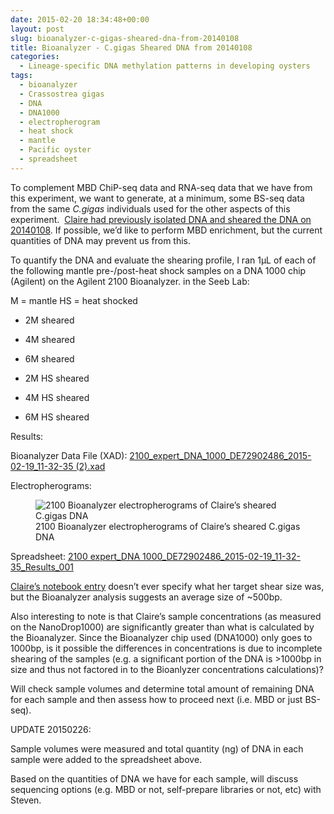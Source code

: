 ```yaml
---
date: 2015-02-20 18:34:48+00:00
layout: post
slug: bioanalyzer-c-gigas-sheared-dna-from-20140108
title: Bioanalyzer - C.gigas Sheared DNA from 20140108
categories:
  - Lineage-specific DNA methylation patterns in developing oysters
tags:
  - bioanalyzer
  - Crassostrea gigas
  - DNA
  - DNA1000
  - electropherogram
  - heat shock
  - mantle
  - Pacific oyster
  - spreadsheet
---
```


To complement MBD ChiP-seq data and RNA-seq data that we have from this experiment, we want to generate, at a minimum, some BS-seq data from the same _C.gigas_ individuals used for the other aspects of this experiment.  [Claire had previously isolated DNA and sheared the DNA on 20140108](https://www.evernote.com/pub/che625/che625snotebook#st=p&n=b0e96db7-e001-411d-9870-873dad00afee). If possible, we'd like to perform MBD enrichment, but the current quantities of DNA may prevent us from this.

To quantify the DNA and evaluate the shearing profile, I ran 1μL of each of the following mantle pre-/post-heat shock samples on a DNA 1000 chip (Agilent) on the Agilent 2100 Bioanalyzer. in the Seeb Lab:

M = mantle
HS = heat shocked





  * 2M sheared


  * 4M sheared


  * 6M sheared


  * 2M HS sheared


  * 4M HS sheared


  * 6M HS sheared



Results:

Bioanalyzer Data File (XAD): [2100_expert_DNA_1000_DE72902486_2015-02-19_11-32-35 (2).xad](http://eagle.fish.washington.edu/Arabidopsis/Bioanalyzer%20Data/2100%20expert_DNA%201000_DE72902486_2015-02-19_11-32-35%20%282%29.xad)



Electropherograms:

![2100 Bioanalyzer electropherograms of Claire's sheared C.gigas DNA](http://eagle.fish.washington.edu/Arabidopsis/Bioanalyzer%20Data/20150219_bioanalyzerDNA1000_claireGigasHSsheared_elecrophergrams.jpg)



Spreadsheet: [2100 expert_DNA 1000_DE72902486_2015-02-19_11-32-35_Results_001](https://docs.google.com/spreadsheets/d/1WQTZcRZ9vLjgKus3SK1Wu1JkeJN7-oPFyK-H8HiY-aU/edit?usp=sharing)




[Claire's notebook entry](https://www.evernote.com/pub/che625/che625snotebook#st=p&n=b0e96db7-e001-411d-9870-873dad00afee) doesn't ever specify what her target shear size was, but the Bioanalyzer analysis suggests an average size of ~500bp.

Also interesting to note is that Claire's sample concentrations (as measured on the NanoDrop1000) are significantly greater than what is calculated by the Bioanalyzer. Since the Bioanalyzer chip used (DNA1000) only goes to 1000bp, is it possible the differences in concentrations is due to incomplete shearing of the samples (e.g. a significant portion of the DNA is >1000bp in size and thus not factored in to the Bioanlyzer concentrations calculations)?

Will check sample volumes and determine total amount of remaining DNA for each sample and then assess how to proceed next (i.e. MBD or just BS-seq).

UPDATE 20150226:

Sample volumes were measured and total quantity (ng) of DNA in each sample were added to the spreadsheet above.

Based on the quantities of DNA we have for each sample, will discuss sequencing options (e.g. MBD or not, self-prepare libraries or not, etc) with Steven.
